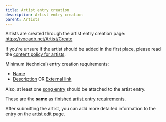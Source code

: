 ---
title: Artist entry creation
description: Artist entry creation
parent: Artists
---


<Navigation />


Artists are created through the artist entry creation page: https://vocadb.net/Artist/Create

If you're unsure if the artist should be added in the first place, please read the [content policy for artists](/docs/other-guidelines/content-policy#Artists).

Minimum (technical) entry creation requirements:

- [Name](/docs/artists/artist-entry-editing#tab-basic-info)
- [Description](/docs/artists/artist-entry-editing#artist-description) OR [External link](/docs/artists/artist-entry-editing#external-links)

Also, at least one [song entry](/docs/songs/song-entry-creation) should be attached to the artist entry.

These are the **same** as [finished artist entry requirements](/docs/artists/artist-entry-editing#finished-artist-entry-requirements).

After submitting the artist, you can add more detailed information to the entry on the [artist edit page](/docs/artists/artist-entry-editing).
